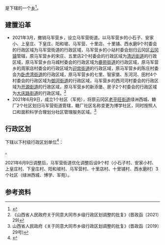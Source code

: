 {{中国乡级行政区|14/02/13/203/000
| 政府驻地 = 同泉路549号
| 电话区号 = 352
}}

'''{{PAGENAMEBASE}}'''是{{PRC admin/fullname|14/02/13/203/000|3}}下辖的一个[[乡_(中华人民共和国)|乡]]<ref>{{PRC admin/ref sgc|{{PRC admin/parent|14/02/13/203/000}}}}</ref>。

==建置沿革== 
* 2021年3月，撤销马军营乡，设立马军营街道。以马军营乡的小石子、安家小、上皇庄、下皇庄、阳和坡、马军营、十里店、十里铺、西水磨9个村委会的行政区域为马军营街道的行政区域，马军营乡的小站村委会划归云冈区[[云冈镇|云冈镇]]管辖，原马军营乡的宋庄、五里店2个村委会的行政区域为[[清远街道|清远街道]]的行政区域，原马军营乡白马城村委会的行政区域为[[鹿苑街道|鹿苑街道]]的行政区域，原马军营乡的周家店村委会的行政区域为[[迎宾街道|迎宾街道]]的行政区域，原马军营乡的陈庄村委会为[[卧虎湾街道|卧虎湾街道]]的行政区域，原马军营乡的七里、智家堡、东河河、田村4个村委会的行政区域为[[御河街道|御河街道]]的行政区域，马军营乡的西河河村委会的行政区域为[[开源街道|开源街道]]的行政区域，原马军营乡的新添堡、房子2个村委会的行政区域为[[大庆路街道|大庆路街道]]的行政区域。<ref>《山西省人民政府关于同意大同市乡级行政区划调整的批复》(晋政函〔2021〕29)</ref>
* 2021年6月9日，成立1个社区（军苑），将原云冈区[[老平旺街道|老平旺街道]]绿洲西城、糖厂2个社区划归马军营街道管辖，糖厂社区名称变更为博学社区，同时按照人口和面积科学合理划分社区管理服务区域。<ref>山西省人民政府《关于同意大同市乡级行政区划调整的批复》(晋政函〔2019〕29号)</ref>

== 行政区划 ==
{{PAGENAMEBASE}}下辖以下村级行政区划单位<ref>{{PRC admin/ref sgc|14/02/13/203/000}}</ref>：

{{PRC admin/children|14/02/13/203/000}}。

2021年6月9日调整后，马军营街道优化调整后设9个村（小石子村、安家小村、上皇庄村、下皇庄村、阳和坡村、马军营村、十里店村、十里铺村、西水磨村）3个社区（绿洲西城、博学、军苑）。

== 参考资料 ==
{{reflist}}

{{PRC admin/navcat|14/02/13/203/000}}